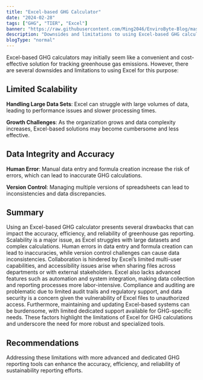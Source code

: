 ```yaml
---
title: "Excel-based GHG Calculator"
date: "2024-02-28"
tags: ["GHG", "TIER", "Excel"]
banner: "https://raw.githubusercontent.com/Ming2046/EnviroByte-Blog/master/images/customization.png"
description: "Downsides and limitations to using Excel-based GHG calculators for GHG reporting and tracking"
blogType: "normal"
---
```


Excel-based GHG calculators may initially seem like a convenient and cost-effective solution for tracking greenhouse gas emissions. However, there are several downsides and limitations to using Excel for this purpose:

## Limited Scalability

**Handling Large Data Sets**: Excel can struggle with large volumes of data, leading to performance issues and slower processing times.

**Growth Challenges**: As the organization grows and data complexity increases, Excel-based solutions may become cumbersome and less effective.

## Data Integrity and Accuracy

**Human Error**: Manual data entry and formula creation increase the risk of errors, which can lead to inaccurate GHG calculations.

**Version Control**: Managing multiple versions of spreadsheets can lead to inconsistencies and data discrepancies.

## Summary

Using an Excel-based GHG calculator presents several drawbacks that can impact the accuracy, efficiency, and reliability of greenhouse gas reporting. Scalability is a major issue, as Excel struggles with large datasets and complex calculations. Human errors in data entry and formula creation can lead to inaccuracies, while version control challenges can cause data inconsistencies. Collaboration is hindered by Excel’s limited multi-user capabilities, and accessibility issues arise when sharing files across departments or with external stakeholders. Excel also lacks advanced features such as automation and system integration, making data collection and reporting processes more labor-intensive. Compliance and auditing are problematic due to limited audit trails and regulatory support, and data security is a concern given the vulnerability of Excel files to unauthorized access. Furthermore, maintaining and updating Excel-based systems can be burdensome, with limited dedicated support available for GHG-specific needs. These factors highlight the limitations of Excel for GHG calculations and underscore the need for more robust and specialized tools.

## Recommendations

Addressing these limitations with more advanced and dedicated GHG reporting tools can enhance the accuracy, efficiency, and reliability of sustainability reporting efforts.
